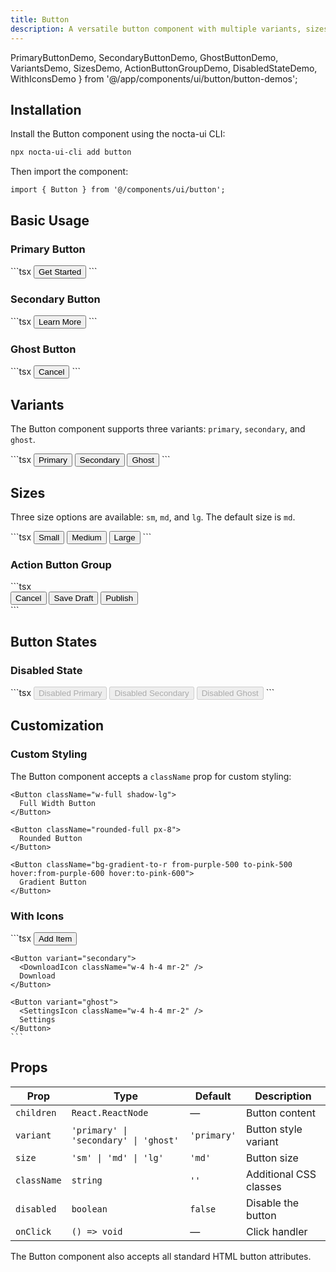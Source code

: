 ```yaml
---
title: Button
description: A versatile button component with multiple variants, sizes and dark mode support
---
```


  PrimaryButtonDemo, 
  SecondaryButtonDemo, 
  GhostButtonDemo, 
  VariantsDemo, 
  SizesDemo, 
  ActionButtonGroupDemo, 
  DisabledStateDemo, 
  WithIconsDemo 
} from '@/app/components/ui/button/button-demos';

## Installation

Install the Button component using the nocta-ui CLI:

```bash
npx nocta-ui-cli add button
```

Then import the component:

```tsx
import { Button } from '@/components/ui/button';
```

## Basic Usage

### Primary Button

<DocsTabs defaultValue="preview">
  <DocsTab value="preview" title="Preview">
    <PrimaryButtonDemo />
  </DocsTab>
  <DocsTab value="code" title="Code">
    ```tsx
    <Button>Get Started</Button>
    ```
  </DocsTab>
</DocsTabs>

### Secondary Button

<DocsTabs defaultValue="preview">
  <DocsTab value="preview" title="Preview">
    <SecondaryButtonDemo />
  </DocsTab>
  <DocsTab value="code" title="Code">
    ```tsx
    <Button variant="secondary">Learn More</Button>
    ```
  </DocsTab>
</DocsTabs>

### Ghost Button

<DocsTabs defaultValue="preview">
  <DocsTab value="preview" title="Preview">
    <GhostButtonDemo />
  </DocsTab>
  <DocsTab value="code" title="Code">
    ```tsx
    <Button variant="ghost">Cancel</Button>
    ```
  </DocsTab>
</DocsTabs>

## Variants

The Button component supports three variants: `primary`, `secondary`, and `ghost`.

<DocsTabs defaultValue="preview">
  <DocsTab value="preview" title="Preview">
    <VariantsDemo />
  </DocsTab>
  <DocsTab value="code" title="Code">
    ```tsx
    <Button variant="primary">Primary</Button>
    <Button variant="secondary">Secondary</Button>
    <Button variant="ghost">Ghost</Button>
    ```
  </DocsTab>
</DocsTabs>

## Sizes

Three size options are available: `sm`, `md`, and `lg`. The default size is `md`.

<DocsTabs defaultValue="preview">
  <DocsTab value="preview" title="Preview">
    <SizesDemo />
  </DocsTab>
  <DocsTab value="code" title="Code">
    ```tsx
    <Button size="sm">Small</Button>
    <Button size="md">Medium</Button>
    <Button size="lg">Large</Button>
    ```
  </DocsTab>
</DocsTabs>

### Action Button Group

<DocsTabs defaultValue="preview">
  <DocsTab value="preview" title="Preview">
    <ActionButtonGroupDemo />
  </DocsTab>
  <DocsTab value="code" title="Code">
    ```tsx
    <div className="flex gap-2">
      <Button variant="ghost" size="sm">Cancel</Button>
      <Button variant="secondary" size="sm">Save Draft</Button>
      <Button variant="primary" size="sm">Publish</Button>
    </div>
    ```
  </DocsTab>
</DocsTabs>

## Button States

### Disabled State

<DocsTabs defaultValue="preview">
  <DocsTab value="preview" title="Preview">
    <DisabledStateDemo />
  </DocsTab>
  <DocsTab value="code" title="Code">
    ```tsx
    <Button disabled>Disabled Primary</Button>
    <Button variant="secondary" disabled>Disabled Secondary</Button>
    <Button variant="ghost" disabled>Disabled Ghost</Button>
    ```
  </DocsTab>
</DocsTabs>

## Customization

### Custom Styling

The Button component accepts a `className` prop for custom styling:

```tsx
<Button className="w-full shadow-lg">
  Full Width Button
</Button>

<Button className="rounded-full px-8">
  Rounded Button
</Button>

<Button className="bg-gradient-to-r from-purple-500 to-pink-500 hover:from-purple-600 hover:to-pink-600">
  Gradient Button
</Button>
```

### With Icons

<DocsTabs defaultValue="preview">
  <DocsTab value="preview" title="Preview">
    <WithIconsDemo />
  </DocsTab>
  <DocsTab value="code" title="Code">
    ```tsx
    <Button>
      <PlusIcon className="w-4 h-4 mr-2" />
      Add Item
    </Button>

    <Button variant="secondary">
      <DownloadIcon className="w-4 h-4 mr-2" />
      Download
    </Button>

    <Button variant="ghost">
      <SettingsIcon className="w-4 h-4 mr-2" />
      Settings
    </Button>
    ```
  </DocsTab>
</DocsTabs>

## Props

| Prop | Type | Default | Description |
|------|------|---------|-------------|
| `children` | `React.ReactNode` | — | Button content |
| `variant` | `'primary' \| 'secondary' \| 'ghost'` | `'primary'` | Button style variant |
| `size` | `'sm' \| 'md' \| 'lg'` | `'md'` | Button size |
| `className` | `string` | `''` | Additional CSS classes |
| `disabled` | `boolean` | `false` | Disable the button |
| `onClick` | `() => void` | — | Click handler |

The Button component also accepts all standard HTML button attributes.
